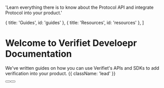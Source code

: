 
  'Learn everything there is to know about the Protocol API and integrate Protocol into your product.'

  { title: 'Guides', id: 'guides' },
  { title: 'Resources', id: 'resources' },
]

<HeroPattern />

# Welcome to Verifiet Develoepr Documentation

We've written guides on how you can use Verifiet's APIs and SDKs to add verification into your product. {{ className: 'lead' }}

<div className="not-prose mb-16 mt-6 flex gap-3">
  <Button href="/" children="button" />
  <Button href="/" variant="outline" children="button" />
</div>

